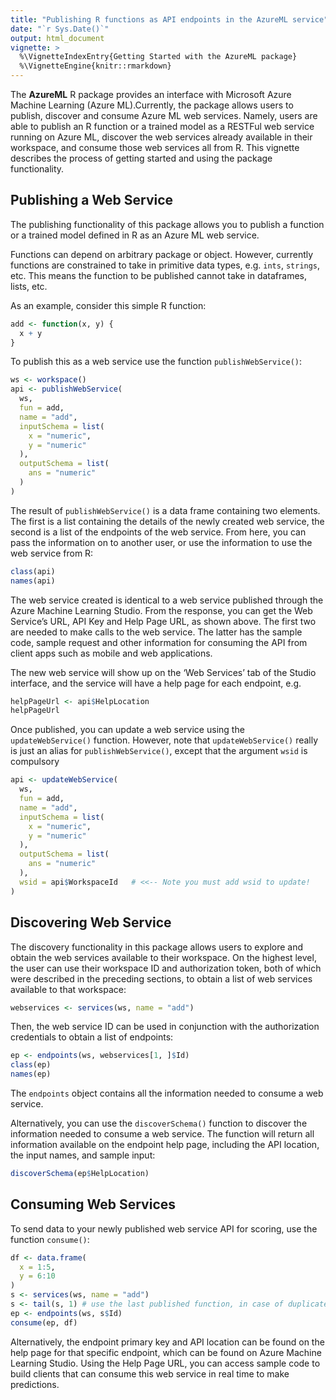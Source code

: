 ```yaml
---
title: "Publishing R functions as API endpoints in the AzureML service"
date: "`r Sys.Date()`"
output: html_document
vignette: >
  %\VignetteIndexEntry{Getting Started with the AzureML package}
  %\VignetteEngine{knitr::rmarkdown}
---
```



The **AzureML** R package provides an interface with Microsoft Azure Machine Learning (Azure ML).Currently, the package allows users to publish, discover and consume Azure ML web services. Namely, users are able to publish an R function or a trained model as a RESTFul web service running on Azure ML, discover the web services already available in their workspace, and consume those web services all from R. This vignette describes the process of getting started and using the package functionality.



## Publishing a Web Service

The publishing functionality of this package allows you to publish a function or a trained model defined in R as an Azure ML web service.

Functions can depend on arbitrary package or object. However, currently functions are constrained to take in primitive data types, e.g. `ints`, `strings`, etc. This means the function to be published cannot take in dataframes, lists, etc.

As an example, consider this simple R function:

```r
add <- function(x, y) {
  x + y
}
```

To publish this as a web service use the function `publishWebService()`:

```r
ws <- workspace()
api <- publishWebService(
  ws,
  fun = add, 
  name = "add",
  inputSchema = list(
    x = "numeric", 
    y = "numeric"
  ), 
  outputSchema = list(
    ans = "numeric"
  )
)
```


The result of `publishWebService()` is a data frame containing two elements. The first is a list containing the details of the newly created web service, the second is a list of the endpoints of the web service. From here, you can pass the information on to another user, or use the information to use the web service from R:

```r
class(api)
names(api)
```

The web service created is identical to a web service published through the Azure Machine Learning Studio. From the response, you can get the Web Service's URL, API Key and Help Page URL, as shown above. The first two are needed to make calls to the web service. The latter has the sample code, sample request and other information for consuming the API from client apps such as mobile and web applications.

The new web service will show up on the 'Web Services' tab of the Studio interface, and the service will have a help page for each endpoint, e.g.

```r
helpPageUrl <- api$HelpLocation
helpPageUrl
```

Once published, you can update a web service using the `updateWebService()` function.  However, note that `updateWebService()` really is just an alias for `publishWebService()`, except that the argument `wsid` is compulsory



```r
api <- updateWebService(
  ws,
  fun = add, 
  name = "add",
  inputSchema = list(
    x = "numeric", 
    y = "numeric"
  ), 
  outputSchema = list(
    ans = "numeric"
  ),
  wsid = api$WorkspaceId   # <<-- Note you must add wsid to update!
)
```

## Discovering Web Service

The discovery functionality in this package allows users to explore and obtain the web services available to their workspace. On the highest level, the user can use their workspace ID and authorization token, both of which were described in the preceding sections, to obtain a list of web services available to that workspace:

```r
webservices <- services(ws, name = "add")
```

Then, the web service ID can be used in conjunction with the authorization credentials to obtain a list of endpoints:

```r
ep <- endpoints(ws, webservices[1, ]$Id)
class(ep)
names(ep)
```

The `endpoints` object contains all the information needed to consume a web service.

Alternatively, you can use the `discoverSchema()` function to discover the information needed to consume a web service. The function will return all information available on the endpoint help page, including the API location, the input names, and sample input:

```r
discoverSchema(ep$HelpLocation)
```

## Consuming Web Services

To send data to your newly published web service API for scoring, use the function `consume()`:


```r
df <- data.frame(
  x = 1:5,
  y = 6:10
)
s <- services(ws, name = "add")
s <- tail(s, 1) # use the last published function, in case of duplicate function names
ep <- endpoints(ws, s$Id)
consume(ep, df)
```


Alternatively, the endpoint primary key and API location can be found on the help page for that specific endpoint, which can be found on Azure Machine Learning Studio. Using the Help Page URL, you can access sample code to build clients that can consume this web service in real time to make predictions.
